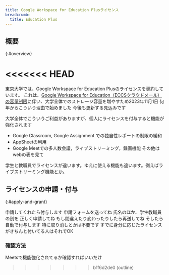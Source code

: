 ```yaml
---
title: Google Workspace for Education Plusライセンス
breadcrumb:
  title: Education Plus
---
```


## 概要
{:#overview}

<<<<<<< HEAD
<InPreparation />
=======
東京大学では、Google Workspace for Education Plusのライセンスを契約しています。
これは、[Google Workspace for Education（ECCSクラウドメール）の容量制限](https://www-old.ecc.u-tokyo.ac.jp/announcement/2021/10/29_3366.html)に伴い、大学全体でのストレージ容量を増やすため2023年11月1日
何年からこういう理由で始めました
今後も更新する見込みです

大学全体でこういうご利益がありますが、個人にライセンスを付与すると機能が強化されます
- Google Classroom, Google Assignment での独自性レポートの制限の緩和
- AppSheetの利用
- Google Meetでの多人数会議，ライブストリーミング，録画機能
その他はwebの表を見て

学生と教職員でライセンスが違います。ゆえに使える機能も違います。例えばライブストリーミング機能とか。

## ライセンスの申請・付与
{:#apply-and-grant}

申請してくれたら付与します
申請フォームを送ってね
氏名のほか、学生教職員の別を
正しく申請してね
もし間違えたり変わったりしたら再送してね
そしたら自動で付与します
特に取り消しとかは不要です
すでに身分に応じたライセンスがきちんと付いてる人はそれでOK

### 確認方法

Meetsで機能強化されてるか確認すればいいだけ
>>>>>>> b1f6d2de0 (outline)
